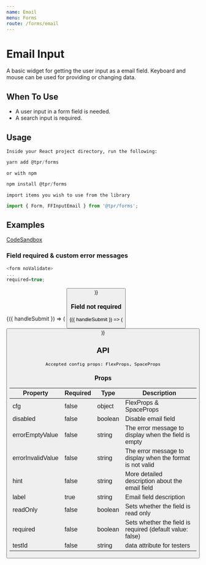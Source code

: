 ```yaml
---
name: Email
menu: Forms
route: /forms/email
---
```



# Email Input

A basic widget for getting the user input as a email field. Keyboard and mouse can be used for providing or changing data.

## When To Use

- A user input in a form field is needed.
- A search input is required.

## Usage

`Inside your React project directory, run the following:`

```js
yarn add @tpr/forms
```

`or with npm`

```js
npm install @tpr/forms
```

`import items you wish to use from the library`

```js
import { Form, FFInputEmail } from '@tpr/forms';
```

## Examples

[CodeSandbox](https://codesandbox.io)

### Field required & custom error messages

```js
<form noValidate>
...
required=true;
```

<Playground>
	<Form onSubmit={console.log}>
		{({ handleSubmit }) => (
			<form onSubmit={handleSubmit} noValidate>
				<FFInputEmail
					name="email"
					label="Email address"
					placeholder="john.smith@tpr.gov.uk"
					hint="Must be between 6 and 8 digits long"
					inputWidth={5}
					cfg={{ my: 5 }}
					required={true}
					errorEmptyValue="Enter an email address"
					errorInvalidValue="Enter an email address in the correct format, like name@example.com"
				/>
				<button type="submit" style={{ display: 'none' }} children="Submit" />
			</form>
		)}
	</Form>
</Playground>

### Field not required

<Playground>
	<Form onSubmit={console.log}>
		{({ handleSubmit }) => (
			<form onSubmit={handleSubmit}>
				<FFInputEmail
					name="email2"
					label="Email address"
					placeholder="sam.smith@tpr.gov.uk"
					hint="Must be between 6 and 8 digits long"
					inputWidth={5}
					cfg={{ my: 5 }}
				/>
				<button type="submit" style={{ display: 'none' }} children="Submit" />
			</form>
		)}
	</Form>
</Playground>

## API

```
Accepted config props: FlexProps, SpaceProps
```

### Props

| Property          | Required | Type    | Description                                               |
| ----------------- | -------- | ------- | --------------------------------------------------------- |
| cfg               | false    | object  | FlexProps & SpaceProps                                    |
| disabled          | false    | boolean | Disable email field                                       |
| errorEmptyValue   | false    | string  | The error message to display when the field is empty      |
| errorInvalidValue | false    | string  | The error message to display when the format is not valid |
| hint              | false    | string  | More detailed description about the email field           |
| label             | true     | string  | Email field description                                   |
| readOnly          | false    | boolean | Sets whether the field is read only                       |
| required          | false    | boolean | Sets whether the field is required (default value: false) |
| testId            | false    | string  | data attribute for testers                                |
